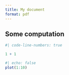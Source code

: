 ```yaml
---
title: My document
format: pdf
---
```


## Some computation

```r
#| code-line-numbers: true

1 + 1
```  

```r
#| echo: false
plot(1:10)
```